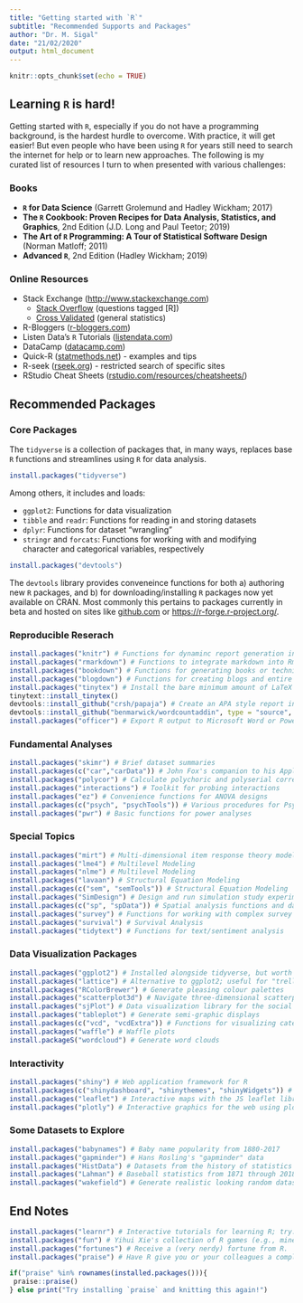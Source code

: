 ```yaml
---
title: "Getting started with `R`"
subtitle: "Recommended Supports and Packages"
author: "Dr. M. Sigal"
date: "21/02/2020"
output: html_document
---
```


```r
knitr::opts_chunk$set(echo = TRUE)
```

## Learning `R` is hard!

Getting started with `R`, especially if you do not have a programming background, is the hardest hurdle to overcome. With practice, it will get easier! But even people who have been using `R` for years still need to search the internet for help or to learn new approaches. The following is my curated list of resources I turn to when presented with various challenges:

### Books

* __`R` for Data Science__ (Garrett Grolemund and Hadley Wickham; 2017)
* __The `R` Cookbook: Proven Recipes for Data Analysis, Statistics, and Graphics__, 2nd Edition (J.D. Long and Paul Teetor; 2019)
* __The Art of `R` Programming: A Tour of Statistical Software Design__ (Norman Matloff; 2011)
* __Advanced `R`__, 2nd Edition (Hadley Wickham; 2019) 

### Online Resources

* Stack Exchange ([http://www.stackexchange.com](http://www.stackexchange.com))
    * [Stack Overflow](http://www.stackoverflow.com/questions/tagged/r/) (questions tagged [R])
    * [Cross Validated](http://stats.stackexchange.com) (general statistics)
* R-Bloggers ([r-bloggers.com](http://www.r-bloggers.com))
* Listen Data's `R` Tutorials ([listendata.com](https://www.listendata.com/search/label/R))
* DataCamp ([datacamp.com](http://www.datacamp.com/courses/introduction-to-r))
* Quick-R ([statmethods.net](http://www.statmethods.net)) - examples and tips
* R-seek ([rseek.org](http://www.rseek.org)) - restricted search of \texttt{R} specific sites
* RStudio Cheat Sheets ([rstudio.com/resources/cheatsheets/](https://www.rstudio.com/resources/cheatsheets/))

## Recommended Packages

### Core Packages

The `tidyverse` is a collection of packages that, in many ways, replaces base `R` functions and streamlines using `R` for data analysis.

```r
install.packages("tidyverse")
```

Among others, it includes and loads:

* `ggplot2`: Functions for data visualization
* `tibble` and `readr`: Functions for reading in and storing datasets
* `dplyr`: Functions for dataset "wrangling"
* `stringr` and `forcats`: Functions for working with and modifying character and categorical variables, respectively

```r
install.packages("devtools")
```

The `devtools` library provides conveneince functions for both a) authoring new `R` packages, and b) for downloading/installing `R` packages now yet available on CRAN. Most commonly this pertains to packages currently in beta and hosted on sites like [github.com](github.com) or [https://r-forge.r-project.org/](https://r-forge.r-project.org/).

### Reproducible Reserach

```r
install.packages("knitr") # Functions for dynaminc report generation in R
install.packages("rmarkdown") # Functions to integrate markdown into Rmd files
install.packages("bookdown") # Functions for generating books or technical documents with Rmarkdown
install.packages("blogdown") # Functions for creating blogs and entire websites using Rmarkdown
install.packages("tinytex") # Install the bare minimum amount of LaTeX to produce PDF documents
tinytext::install_tinytex()
devtools::install_github("crsh/papaja") # Create an APA style report in R (requires devtools to install)
devtools::install_github("benmarwick/wordcountaddin", type = "source", dependencies = TRUE) # Required to automatically calculate word counts in papaja reports
install.packages("officer") # Export R output to Microsoft Word or PowerPoint
```

### Fundamental Analyses 

```r
install.packages("skimr") # Brief dataset summaries
install.packages(c("car","carData")) # John Fox's companion to his Applied Regression textbook
install.packages("polycor") # Calculate polychoric and polyserial correlations
install.packages("interactions") # Toolkit for probing interactions
install.packages("ez") # Convenience functions for ANOVA designs
install.packages(c("psych", "psychTools")) # Various procedures for Psychological, Psychometric, and Personality Research
install.packages("pwr") # Basic functions for power analyses
```

### Special Topics

```r
install.packages("mirt") # Multi-dimensional item response theory models
install.packages("lme4") # Multilevel Modeling
install.packages("nlme") # Multilevel Modeling
install.packages("lavaan") # Structural Equation Modeling
install.packages(c("sem", "semTools")) # Structural Equation Modeling
install.packages("SimDesign") # Design and run simulation study experiments
install.packages(c("sp", "spData")) # Spatial analysis functions and datasets
install.packages("survey") # Functions for working with complex survey samples
install.packages("survival") # Survival Analysis
install.packages("tidytext") # Functions for text/sentiment analysis 
```

### Data Visualization Packages

```r
install.packages("ggplot2") # Installed alongside tidyverse, but worth repeating
install.packages("lattice") # Alternative to ggplot2; useful for "trellis" graphics
install.packages("RColorBrewer") # Generate pleasing colour palettes
install.packages("scatterplot3d") # Navigate three-dimensional scatterplots
install.packages("sjPlot") # Data visualization library for the social sciences
install.packages("tableplot") # Generate semi-graphic displays
install.packages(c("vcd", "vcdExtra")) # Functions for visualizing categorical data
install.packages("waffle") # Waffle plots
install.packageS("wordcloud") # Generate word clouds
```

### Interactivity

```r
install.packages("shiny") # Web application framework for R
install.packages(c("shinydashboard", "shinythemes", "shinyWidgets")) # Convenience functions for shiny web applications
install.packages("leaflet") # Interactive maps with the JS leaflet library
install.packages("plotly") # Interactive graphics for the web using plotly.js
```

### Some Datasets to Explore

```r
install.packages("babynames") # Baby name popularity from 1880-2017
install.packages("gapminder") # Hans Rosling's "gapminder" data
install.packages("HistData") # Datasets from the history of statistics and data visualization
install.packages("Lahman") # Baseball statistics from 1871 through 2018
install.packages("wakefield") # Generate realistic looking random datasets
```

## End Notes

```r
install.packages("learnr") # Interactive tutorials for learning R; try: run_tutorial("ex-data-basics", "learnr")
install.packages("fun") # Yihui Xie's collection of R games (e.g., minesweeper) 
install.packages("fortunes") # Receive a (very nerdy) fortune from R.
install.packages("praise") # Have R give you or your colleagues a complement on a job well done!
```

```r
if("praise" %in% rownames(installed.packages())){
 praise::praise() 
} else print("Try installing `praise` and knitting this again!")
```